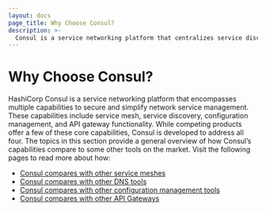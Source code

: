 ```yaml
---
layout: docs
page_title: Why Choose Consul?
description: >-
  Consul is a service networking platform that centralizes service discovery, enables zero trust networking with service mesh, automates network infrastructure, and controls access to mesh services with the Consul API Gateway. Compare Consul with other software that provide similar capabilities with one or more of the core use cases.
---
```


# Why Choose Consul?

HashiCorp Consul is a service networking platform that encompasses multiple capabilities to secure and simplify network service management. These capabilities include service mesh, service discovery, configuration management, and API gateway functionality. While competing products offer a few of these core capabilities, Consul is developed to address all four. The topics in this section provide a general overview of how Consul’s capabilities compare to some other tools on the market. Visit the following pages to read more about how:

- [Consul compares with other service meshes](/consul/docs/use-case/service-mesh)
- [Consul compares with other DNS tools](/consul/docs/use-case/dns)
- [Consul compares with other configuration management tools](/consul/docs/use-case/config-management)
- [Consul compares with other API Gateways](/consul/docs/use-case/api-gateway)